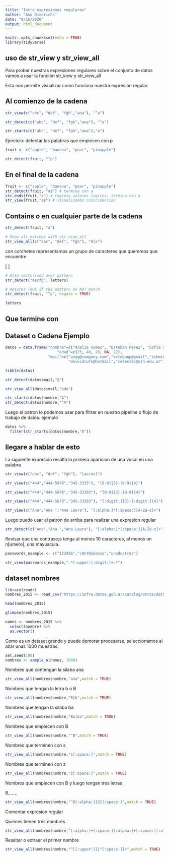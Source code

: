 ```yaml
---
title: "Intro expresiones regulares"
author: "Ana Diedrichs"
date: "8/16/2020"
output: html_document
---
```


```r
knitr::opts_chunk$set(echo = TRUE)
library(tidyverse)
```

## uso de str_view y str_view_all

Para probar nuestras expresiones regulares sobre el conjunto de datos
vamos a usar la función str_view y str_view_all

Esta nos permite visualizar como funciona nuestra 
expresión regular.


## Al comienzo de la cadena


```r
str_view(c("abc", "def", "fgh","ana"), "^a")
```


```r
str_detect(c("abc", "def", "fgh","ana"), "^a")
```
```r
str_starts(c("abc", "def", "fgh","ana"),"a")
```

Ejercicio: detectar las palabras que empiecen con p

```r
fruit <- c("apple", "banana", "pear", "pinapple")

str_detect(fruit, "^p")
```

## En el final de la cadena

```r
fruit <- c("apple", "banana", "pear", "pinapple")
str_detect(fruit, "a$") # termina con a
str_ends(fruit,"a") # regresa valores logicos, termina con a
str_view(fruit,"a$") # visualizamos coincidencias
```

## Contains o en cualquier parte de la cadena 

```r
str_detect(fruit, "a")

```
```r
# Show all matches with str_view_all
str_view_all(c("abc", "def", "fgh"), "d|e")

```


con corchetes representamos un grupo de caracteres que 
queremos que encuentre

[ ]

```r

# Also vectorised over pattern
str_detect("aecfg", letters)

# Returns TRUE if the pattern do NOT match
str_detect(fruit, "^p", negate = TRUE)
```


```r
letters
```


## Que termine con

## Dataset o Cadena Ejemplo

```r
datos = data.frame("nombre"=c("Analia Gomez", "Esteban Perez", "Sofia Schmidt", "David Rufo", "Celeste Casero"), 
                       "edad"=c(23, 40, 20, NA, 22),
                   "mail"=c("anag@company.com","estebanp@gmail","schmidt@yahoo",
                            "deividrufo@hotmail","celestec@utn.edu.ar"))
```

```r
tibble(datos)
```

```r
str_detect(datos$mail,"@")
```

```r
str_view_all(datos$mail,"edu")
```

```r
str_starts(datos$nombre,"A")
str_detect(datos$nombre,"^A")
```

Luego el patron lo podemos usar para filtrar en nuestro pipeline o
flujo de trabajo de datos. ejemplo

```r
datos %>%
  filter(str_starts(datos$nombre,"A"))
```


## llegare a hablar de esto 


La siguiente expresión resalta la primera aparicion de una vocal en una palabra
```r
str_view(c("abc", "def", "fgh"), "[aeiou]")
```



```r

str_view(c("444","444-5678","345-3333"), "[0-9]{3}-[0-9]{4}")
```


```r

str_view(c("444","444-5678","345-33393"), "[0-9]{3}-[0-9]{4}")
```

```r

str_view(c("444","444-5678","345-33393"), "[:digit:]{3}-[:digit:]{4}")
```


```r
str_view(c("Ana","Ana ","Ana Laura"), "[:alpha:]*[:space:][A-Za-z]+")

```

Luego puedo usar el patron de arriba para realizar una expresion regular

```r
str_detect(c("Ana","Ana ","Ana Laura"), "[:alpha:]*[:space:][A-Za-z]+")
```

Revisar que una contrase;a tenga al menos 10 caracteres, al menos un n[umero], una mayuscula.

```r
passwords_example <- c("123456","c0ntRaSen1a","unodostres")

```

```r

str_view(passwords_example,".*[:upper:|:digit:]+.*")
```

## dataset nombres 

```r
library(readr)
nombres_2015 <- read_csv("https://infra.datos.gob.ar/catalog/otros/dataset/2/distribution/2.21/download/nombres-2015.csv")
```

```r
head(nombres_2015)
```

```r
glimpse(nombres_2015)
```

```r

names <- nombres_2015 %>% 
  select(nombre) %>% 
  as.vector() 
```

Como es un dataset grande y puede demorar procesarse, seleccionamos al azar unas 1000 muestras.

```r
set.seed(100)
nombres <- sample_n(names, 1000)
```

Nombres que contengan la silaba ana

```r
str_view_all(nombres$nombre,"ana",match = TRUE)
```

Nombres que tengan la letra b o B

```r
str_view_all(nombres$nombre,"B|b",match = TRUE)
```

Nombres que tengan la silaba ba

```r
str_view_all(nombres$nombre,"Ba|ba",match = TRUE)
```

Nombres que empiecen con B 

```r
str_view_all(nombres$nombre,"^B",match = TRUE)
```

Nombres que terminen con s  

```r
str_view_all(nombres$nombre,"s[:space:]",match = TRUE)
```

Nombres que terminen con z  

```r
str_view_all(nombres$nombre,"z[:space:]",match = TRUE)
```

Nombres que empiecen con B y luego tengan tres letras

B_ _ _

```r
str_view_all(nombres$nombre,"^B[:alpha:]{3}[:space:]",match = TRUE)
```

Comentar expresion regular

Quienes tienen tres nombres

```r
str_view_all(nombres$nombre,"[:alpha:]+[:space:][:alpha:]+[:space:][:alpha:]+",match = TRUE)
```

Resaltar o extraer el primer nombre

```r
str_view_all(nombres$nombre,"^[[:upper:]][^[:space:]]+",match = TRUE)
```

